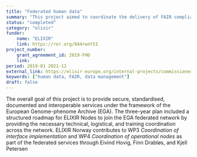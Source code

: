 ```yaml
---
title: "Federated human data"
summary: "This project aimed to coordinate the delivery of FAIR compliant metadata standards, interfaces, and reference implementation to support the federated ELIXIR network of human data resources."
status: "completed"
category: "elixir"
funder:
    name: "ELIXIR"
    link: https://ror.org/044rwnt51
project_number:
    grant_agreement_id: 2019-FHD
    link:
period: 2019-01 2021-12
external_link: https://elixir-europe.org/internal-projects/commissioned-services/federated-human-data
keywords: ["human data, FAIR, data management"]
draft: false
---
```

The overall goal of this project is to provide secure, standardised, documented and interoperable services under the framework of the European Genome-phenome Archive (EGA). The three-year plan included a structured roadmap for ELIXIR Nodes to join the EGA federated network by providing the necessary technical, logistical, and training coordination across the network.
ELIXIR Norway contributes to WP3 *Coordination of interface implementation*  and WP4 *Coordination of operational nodes* as part of the federated services through Eivind Hovig, Finn Drabløs, and Kjell Petersen
